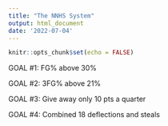```yaml
---
title: "The NNHS System"
output: html_document
date: '2022-07-04'
---
```


```r
knitr::opts_chunk$set(echo = FALSE)
```

GOAL #1: FG% above 30%

GOAL #2: 3FG% above 21%

GOAL #3: Give away only 10 pts a quarter

GOAL #4: Combined 18 deflections and steals